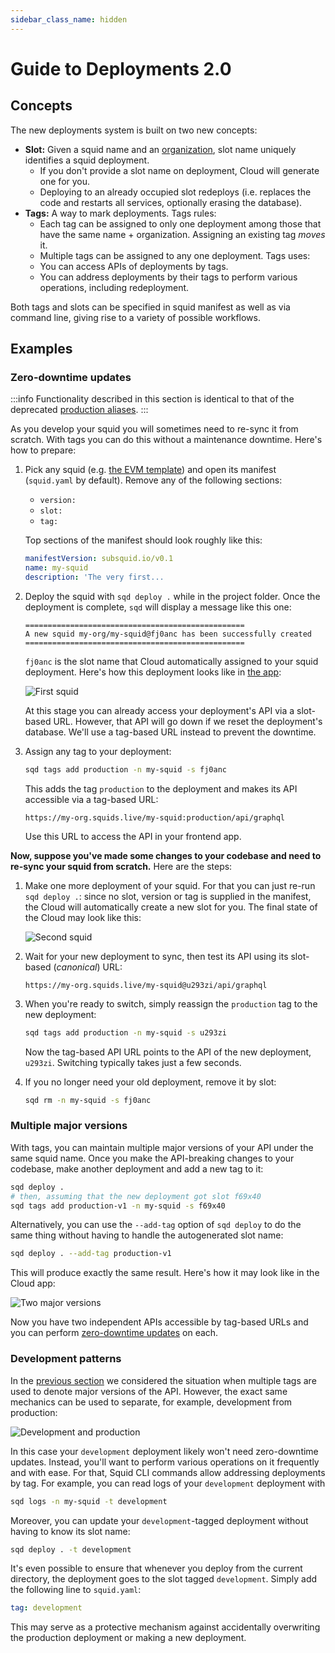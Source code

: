 ```yaml
---
sidebar_class_name: hidden
---
```


# Guide to Deployments 2.0

## Concepts

The new deployments system is built on two new concepts:

* **Slot:** Given a squid name and an [organization](/cloud/resources/organizations), slot name uniquely identifies a squid deployment.
  - If you don't provide a slot name on deployment, Cloud will generate one for you.
  - Deploying to an already occupied slot redeploys (i.e. replaces the code and restarts all services, optionally erasing the database).
* **Tags:** A way to mark deployments.
  Tags rules:
  - Each tag can be assigned to only one deployment among those that have the same name + organization. Assigning an existing tag _moves_ it.
  - Multiple tags can be assigned to any one deployment.
  Tags uses:
  - You can access APIs of deployments by tags.
  - You can address deployments by their tags to perform various operations, including redeployment.

Both tags and slots can be specified in squid manifest as well as via command line, giving rise to a variety of possible workflows.

## Examples

### Zero-downtime updates

:::info
Functionality described in this section is identical to that of the deprecated [production aliases](/cloud/resources/production-alias).
:::

As you develop your squid you will sometimes need to re-sync it from scratch. With tags you can do this without a maintenance downtime. Here's how to prepare:

1. Pick any squid (e.g. [the EVM template](https://github.com/subsquid-labs/squid-evm-template/)) and open its manifest (`squid.yaml` by default). Remove any of the following sections:

   * `version:`
   * `slot:`
   * `tag:`

   Top sections of the manifest should look roughly like this:
   ```yaml
   manifestVersion: subsquid.io/v0.1
   name: my-squid
   description: 'The very first...
   ```

2. Deploy the squid with `sqd deploy .` while in the project folder. Once the deployment is complete, `sqd` will display a message like this one:
   ```
   =================================================
   A new squid my-org/my-squid@fj0anc has been successfully created
   =================================================
   ```
   `fj0anc` is the slot name that Cloud automatically assigned to your squid deployment. Here's how this deployment looks like in [the app](https://app.subsquid.io/squids):

   ![First squid](./deployments-two-guide-first-squid.png)

   At this stage you can already access your deployment's API via a slot-based URL. However, that API will go down if we reset the deployment's database. We'll use a tag-based URL instead to prevent the downtime.

3. Assign any tag to your deployment:
   ```bash
   sqd tags add production -n my-squid -s fj0anc
   ```
   This adds the tag `production` to the deployment and makes its API accessible via a tag-based URL:
   ```
   https://my-org.squids.live/my-squid:production/api/graphql
   ```
   Use this URL to access the API in your frontend app.

**Now, suppose you've made some changes to your codebase and need to re-sync your squid from scratch.** Here are the steps:

1. Make one more deployment of your squid. For that you can just re-run `sqd deploy .`: since no slot, version or tag is supplied in the manifest, the Cloud will automatically create a new slot for you. The final state of the Cloud may look like this:

   ![Second squid](./deployments-two-guide-second-squid.png)

2. Wait for your new deployment to sync, then test its API using its slot-based (_canonical_) URL:
   ```
   https://my-org.squids.live/my-squid@u293zi/api/graphql
   ```

3. When you're ready to switch, simply reassign the `production` tag to the new deployment:
   ```bash
   sqd tags add production -n my-squid -s u293zi
   ```
   Now the tag-based API URL points to the API of the new deployment, `u293zi`. Switching typically takes just a few seconds.

4. If you no longer need your old deployment, remove it by slot:
   ```bash
   sqd rm -n my-squid -s fj0anc
   ```

### Multiple major versions

With tags, you can maintain multiple major versions of your API under the same squid name. Once you make the API-breaking changes to your codebase, make another deployment and add a new tag to it:
```bash
sqd deploy .
# then, assuming that the new deployment got slot f69x40
sqd tags add production-v1 -n my-squid -s f69x40
```
Alternatively, you can use the `--add-tag` option of `sqd deploy` to do the same thing without having to handle the autogenerated slot name:
```bash
sqd deploy . --add-tag production-v1
```
This will produce exactly the same result. Here's how it may look like in the Cloud app:

![Two major versions](./deployments-two-guide-two-major-versions.png)

Now you have two independent APIs accessible by tag-based URLs and you can perform [zero-downtime updates](#zero-downtime-updates) on each.

### Development patterns

In the [previous section](#multiple-major-versions) we considered the situation when multiple tags are used to denote major versions of the API. However, the exact same mechanics can be used to separate, for example, development from production:

![Development and production](./deployments-two-guide-development-and-production.png)

In this case your `development` deployment likely won't need zero-downtime updates. Instead, you'll want to perform various operations on it frequently and with ease. For that, Squid CLI commands allow addressing deployments by tag. For example, you can read logs of your `development` deployment with
```bash
sqd logs -n my-squid -t development
```
Moreover, you can update your `development`-tagged deployment without having to know its slot name:
```bash
sqd deploy . -t development
```
It's even possible to ensure that whenever you deploy from the current directory, the deployment goes to the slot tagged `development`. Simply add the following line to `squid.yaml`:
```yaml
tag: development
```
This may serve as a protective mechanism against accidentally overwriting the production deployment or making a new deployment.
